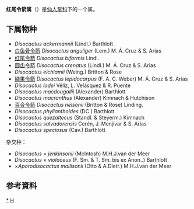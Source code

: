 {{Automatic Taxobox
| taxon = Disocactus
| authority = Lindl.
| image = Disocactus biformis (Phyllocactus biformis) 1.34.jpg
| image_caption = 红尾令箭 ''Disocactus biformis''
| type_species = ''Disocactus biformis''
| type_species_authority = Lindl.
| subdivision_ranks = 种
| subdivision = 见正文
| synonyms = 
* ''Aporocereus'' Fric & Kreuz.
* ''Bonifazia'' Standl. & Steyerm.
* ''Chiapasia'' Britton & Rose
* ''Disisocactus'' Kunze
* ''Disisorhipsalis'' Doweld
* ''Disocereus'' Fric & Kreuz.
* ''Heliocereus'' Britton & Rose
* ''Lobeira'' Alexander
* ''Mediocactus'' Britton & Rose
* ''Mediocereus'' Fric & Kreuz.
* ''Nopalxochia'' Britton & Rose
* ''Pseudonopalxochia'' Backeb.
* ''Trochilocactus'' Linding.
* ''×Disheliocereus'' G.D.Rowley G.D.Rowley
* ''×Disisocactus'' Doweld Doweld
* ''×Disochia'' G.D.Rowley G.D.Rowley
* ''×Heliorhipsalis'' Doweld Doweld
}}

'''红尾令箭属'''（{{lang-xm|Disocactus}}）是[[仙人掌科|仙人掌科]]下的一个属。

==下属物种==
* ''Disocactus ackermannii'' (Lindl.) Barthlott
* [[白鱼骨令箭|白鱼骨令箭]] ''Disocactus anguliger'' (Lem.) M. Á. Cruz & S. Arias
* [[红尾令箭|红尾令箭]] ''Disocactus biformis'' Lindl.
* [[圆齿令箭|圆齿令箭]] ''Disocactus crenatus'' (Lindl.) M. Á. Cruz & S. Arias
* ''Disocactus eichlamii'' (Weing.) Britton & Rose
* [[鳞果令箭|鳞果令箭]] ''Disocactus lepidocarpus'' (F. A. C. Weber) M. Á. Cruz & S. Arias
* ''Disocactus lodei'' Véliz, L. Velásquez & R. Puente
* ''Disocactus macdougallii'' (Alexander) Barthlott
* ''Disocactus macranthus'' (Alexander) Kimnach & Hutchison
* [[百合令箭|百合令箭]] ''Disocactus nelsonii'' (Britton & Rose) Linding.
* ''Disocactus phyllanthoides'' (DC.) Barthlott
* ''Disocactus quezaltecus'' (Standl. & Steyerm.) Kimnach
* ''Disocactus salvadorensis'' Cerén, J. Menjívar & S. Arias
* ''Disocactus speciosus'' (Cav.) Barthlott

杂交种：
* ''Disocactus'' × ''jenkinsonii'' (McIntosh) M.H.J.van der Meer
* ''Disocactus'' × ''violaceus'' (F. Sm. & T. Sm. bis ex Anon..) Barthlott
* ×''Aporodisocactus mallisonii'' (Otto & A.Dietr.) M.H.J.van der Meer

==参考資料==
{{reflist}}

{{taxonbar}}
[[Category:_红尾令箭属|*]]
[[Category:_仙人掌科|H]]